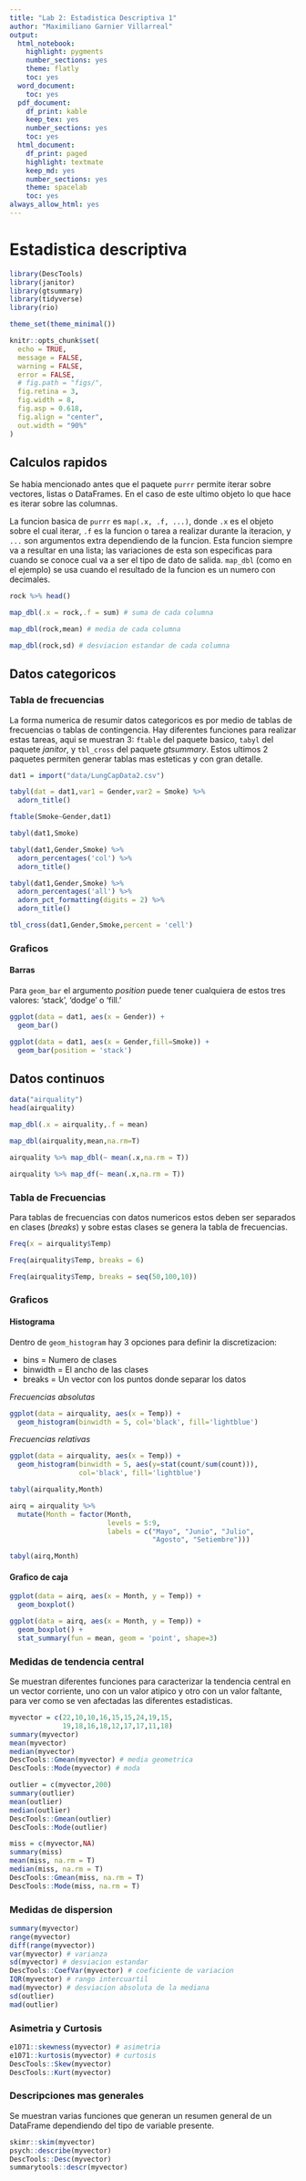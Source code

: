 ```yaml
---
title: "Lab 2: Estadistica Descriptiva 1"
author: "Maximiliano Garnier Villarreal"
output:
  html_notebook:
    highlight: pygments
    number_sections: yes
    theme: flatly
    toc: yes
  word_document:
    toc: yes
  pdf_document:
    df_print: kable
    keep_tex: yes
    number_sections: yes
    toc: yes
  html_document:
    df_print: paged
    highlight: textmate
    keep_md: yes
    number_sections: yes
    theme: spacelab
    toc: yes
always_allow_html: yes
---
```


# Estadistica descriptiva

```r
library(DescTools)
library(janitor)
library(gtsummary)
library(tidyverse)
library(rio)

theme_set(theme_minimal())

knitr::opts_chunk$set(
  echo = TRUE,
  message = FALSE,
  warning = FALSE,
  error = FALSE,
  # fig.path = "figs/",
  fig.retina = 3,
  fig.width = 8,
  fig.asp = 0.618,
  fig.align = "center",
  out.width = "90%"
)
```


## Calculos rapidos

Se habia mencionado antes que el paquete `purrr` permite iterar sobre vectores, listas o DataFrames. En el caso de este ultimo objeto lo que hace es iterar sobre las columnas.

La funcion basica de `purrr` es `map(.x, .f, ...)`, donde `.x` es el objeto sobre el cual iterar, `.f` es la funcion o tarea a realizar durante la iteracion, y `...` son argumentos extra dependiendo de la funcion. Esta funcion siempre va a resultar en una lista; las variaciones de esta son especificas para cuando se conoce cual va a ser el tipo de dato de salida. `map_dbl` (como en el ejemplo) se usa cuando el resultado de la funcion es un numero con decimales.

```r
rock %>% head()

map_dbl(.x = rock,.f = sum) # suma de cada columna

map_dbl(rock,mean) # media de cada columna

map_dbl(rock,sd) # desviacion estandar de cada columna
```


## Datos categoricos

### Tabla de frecuencias

La forma numerica de resumir datos categoricos es por medio de tablas de frecuencias o tablas de contingencia. Hay diferentes funciones para realizar estas tareas, aqui se muestran 3: `ftable` del paquete basico, `tabyl` del paquete *janitor*, y `tbl_cross` del paquete *gtsummary*. Estos ultimos 2 paquetes permiten generar tablas mas esteticas y con gran detalle.

```r
dat1 = import("data/LungCapData2.csv")

tabyl(dat = dat1,var1 = Gender,var2 = Smoke) %>% 
  adorn_title()

ftable(Smoke~Gender,dat1)

tabyl(dat1,Smoke)

tabyl(dat1,Gender,Smoke) %>% 
  adorn_percentages('col') %>% 
  adorn_title()

tabyl(dat1,Gender,Smoke) %>% 
  adorn_percentages('all') %>%
  adorn_pct_formatting(digits = 2) %>% 
  adorn_title()

tbl_cross(dat1,Gender,Smoke,percent = 'cell')
```

### Graficos

#### Barras

Para `geom_bar` el argumento *position* puede tener cualquiera de estos tres valores: 'stack', 'dodge' o 'fill.'

```r
ggplot(data = dat1, aes(x = Gender)) +
  geom_bar()

ggplot(data = dat1, aes(x = Gender,fill=Smoke)) +
  geom_bar(position = 'stack')
```


## Datos continuos

```r
data("airquality")
head(airquality)

map_dbl(.x = airquality,.f = mean)

map_dbl(airquality,mean,na.rm=T)

airquality %>% map_dbl(~ mean(.x,na.rm = T))

airquality %>% map_df(~ mean(.x,na.rm = T))
```

### Tabla de Frecuencias

Para tablas de frecuencias con datos numericos estos deben ser separados en clases (*breaks*) y sobre estas clases se genera la tabla de frecuencias.

```r
Freq(x = airquality$Temp)

Freq(airquality$Temp, breaks = 6)

Freq(airquality$Temp, breaks = seq(50,100,10))
```

### Graficos

#### Histograma

Dentro de `geom_histogram` hay 3 opciones para definir la discretizacion:

* bins = Numero de clases
* binwidth = El ancho de las clases
* breaks = Un vector con los puntos donde separar los datos

*Frecuencias absolutas*

```r
ggplot(data = airquality, aes(x = Temp)) + 
  geom_histogram(binwidth = 5, col='black', fill='lightblue')
```

*Frecuencias relativas*

```r
ggplot(data = airquality, aes(x = Temp)) + 
  geom_histogram(binwidth = 5, aes(y=stat(count/sum(count))), 
                 col='black', fill='lightblue')
```

```r
tabyl(airquality,Month)

airq = airquality %>% 
  mutate(Month = factor(Month,
                        levels = 5:9,
                        labels = c("Mayo", "Junio", "Julio", 
                                   "Agosto", "Setiembre")))

tabyl(airq,Month)
```

#### Grafico de caja

```r
ggplot(data = airq, aes(x = Month, y = Temp)) +
  geom_boxplot()

ggplot(data = airq, aes(x = Month, y = Temp)) +
  geom_boxplot() +
  stat_summary(fun = mean, geom = 'point', shape=3)
``` 

### Medidas de tendencia central

Se muestran diferentes funciones para caracterizar la tendencia central en un vector corriente, uno con un valor atipico y otro con un valor faltante, para ver como se ven afectadas las diferentes estadisticas.

```r
myvector = c(22,10,10,16,15,15,24,19,15,
             19,18,16,18,12,17,17,11,18)
summary(myvector)
mean(myvector)
median(myvector)
DescTools::Gmean(myvector) # media geometrica
DescTools::Mode(myvector) # moda

outlier = c(myvector,200)
summary(outlier)
mean(outlier)
median(outlier)
DescTools::Gmean(outlier)
DescTools::Mode(outlier)

miss = c(myvector,NA)
summary(miss)
mean(miss, na.rm = T)
median(miss, na.rm = T)
DescTools::Gmean(miss, na.rm = T)
DescTools::Mode(miss, na.rm = T)
```

### Medidas de dispersion

```r
summary(myvector)
range(myvector)
diff(range(myvector))
var(myvector) # varianza
sd(myvector) # desviacion estandar
DescTools::CoefVar(myvector) # coeficiente de variacion
IQR(myvector) # rango intercuartil
mad(myvector) # desviacion absoluta de la mediana
sd(outlier)
mad(outlier)
```

### Asimetria y Curtosis

```r
e1071::skewness(myvector) # asimetria
e1071::kurtosis(myvector) # curtosis
DescTools::Skew(myvector)
DescTools::Kurt(myvector)
```

### Descripciones mas generales

Se muestran varias funciones que generan un resumen general de un DataFrame dependiendo del tipo de variable presente.

```r
skimr::skim(myvector)
psych::describe(myvector)
DescTools::Desc(myvector)
summarytools::descr(myvector)
```

